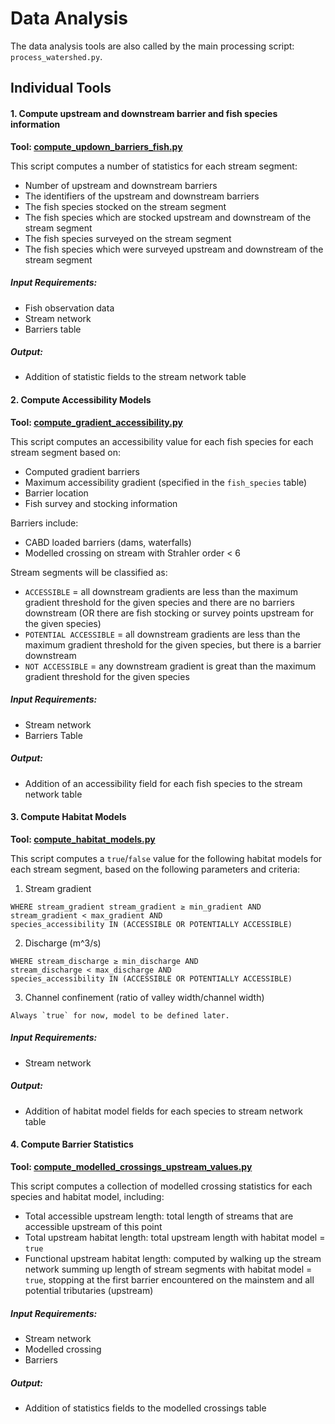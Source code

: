 # Data Analysis

The data analysis tools are also called by the main processing script: ``process_watershed.py``.

## Individual Tools

#### 1. Compute upstream and downstream barrier and fish species information {.unnumbered}

**Tool: [compute_updown_barriers_fish.py](https://github.com/egouge/cwf-alberta/blob/main/src/processing_scripts/compute_updown_barriers_fish.py)**

This script computes a number of statistics for each stream segment:

- Number of upstream and downstream barriers
- The identifiers of the upstream and downstream barriers
- The fish species stocked on the stream segment
- The fish species which are stocked upstream and downstream of the stream segment
- The fish species surveyed on the stream segment
- The fish species which were surveyed upstream and downstream of the stream segment

##### Input Requirements: {.unnumbered}

- Fish observation data
- Stream network
- Barriers table

##### Output: {.unnumbered}

- Addition of statistic fields to the stream network table

#### 2. Compute Accessibility Models {.unnumbered}

**Tool: [compute_gradient_accessibility.py](https://github.com/egouge/cwf-alberta/blob/main/src/processing_scripts/compute_gradient_accessibility.py)**

This script computes an accessibility value for each fish species for each stream segment based on:

- Computed gradient barriers
- Maximum accessibility gradient (specified in the ``fish_species`` table)
- Barrier location
- Fish survey and stocking information

Barriers include:

- CABD loaded barriers (dams, waterfalls)
- Modelled crossing on stream with Strahler order < 6

Stream segments will be classified as:

- ``ACCESSIBLE`` = all downstream gradients are less than the maximum gradient threshold for the given species and there are no barriers downstream (OR there are fish stocking or survey points upstream for the given species)
- ``POTENTIAL ACCESSIBLE`` = all downstream gradients are less than the maximum gradient threshold for the given species, but there is a barrier downstream
- ``NOT ACCESSIBLE`` = any downstream gradient is great than the maximum gradient threshold for the given species

##### Input Requirements: {.unnumbered}

- Stream network
- Barriers Table

##### Output: {.unnumbered}

- Addition of an accessibility field for each fish species to the stream network table

#### 3. Compute Habitat Models {.unnumbered}

**Tool: [compute_habitat_models.py](https://github.com/egouge/cwf-alberta/blob/main/src/processing_scripts/compute_habitat_models.py)**

This script computes a ``true``/``false`` value for the following habitat models for each stream segment, based on the following parameters and criteria:

1. Stream gradient
  ```
  WHERE stream_gradient stream_gradient ≥ min_gradient AND
  stream_gradient < max_gradient AND
  species_accessibility IN (ACCESSIBLE OR POTENTIALLY ACCESSIBLE)
  ```
2. Discharge (m^3/s)
  ```
  WHERE stream_discharge ≥ min_discharge AND
  stream_discharge < max_discharge AND
  species_accessibility IN (ACCESSIBLE OR POTENTIALLY ACCESSIBLE)
  ```
3. Channel confinement (ratio of valley width/channel width)
  ```
  Always `true` for now, model to be defined later.
  ```

##### Input Requirements: {.unnumbered}

- Stream network

##### Output: {.unnumbered}

- Addition of habitat model fields for each species to stream network table

#### 4. Compute Barrier Statistics {.unnumbered}

**Tool: [compute_modelled_crossings_upstream_values.py](https://github.com/egouge/cwf-alberta/blob/main/src/processing_scripts/compute_modelled_crossings_upstream_values.py)**

This script computes a collection of modelled crossing statistics for each species and habitat model, including:

- Total accessible upstream length: total length of streams that are accessible upstream of this point
- Total upstream habitat length: total upstream length with habitat model = ``true``
- Functional upstream habitat length: computed by walking up the stream network summing up length of stream segments with habitat model = ``true``, stopping at the first barrier encountered on the mainstem and all potential tributaries (upstream)

##### Input Requirements: {.unnumbered}

- Stream network
- Modelled crossing
- Barriers

##### Output: {.unnumbered}

- Addition of statistics fields to the modelled crossings table
